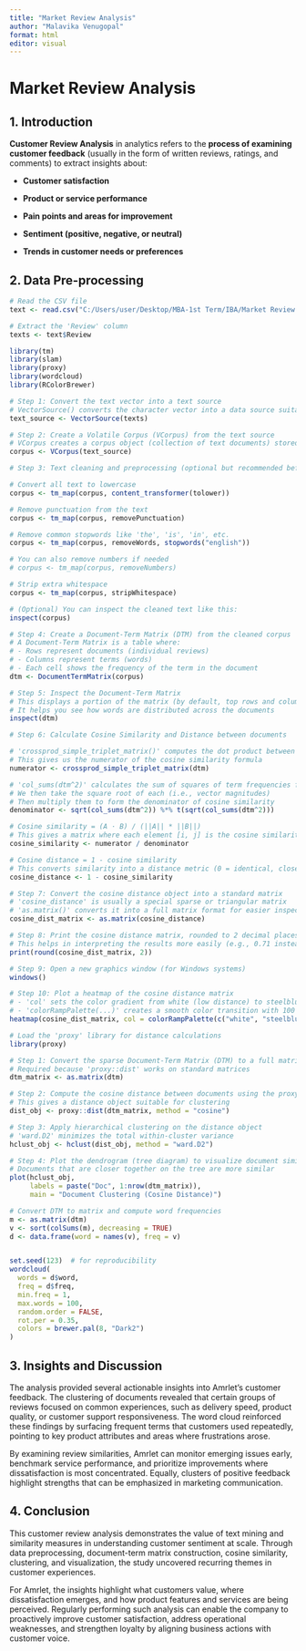 ```yaml
---
title: "Market Review Analysis"
author: "Malavika Venugopal"
format: html
editor: visual
---
```


# Market Review Analysis

## 1. Introduction

**Customer Review Analysis** in analytics refers to the **process of examining customer feedback** (usually in the form of written reviews, ratings, and comments) to extract insights about:

-   **Customer satisfaction**

-   **Product or service performance**

-   **Pain points and areas for improvement**

-   **Sentiment (positive, negative, or neutral)**

-   **Trends in customer needs or preferences**

## 2. Data Pre-processing

```r


# Read the CSV file
text <- read.csv("C:/Users/user/Desktop/MBA-1st Term/IBA/Market Review Analysis/reviews.csv", header = TRUE)

# Extract the 'Review' column
texts <- text$Review

```

```r


library(tm)
library(slam)
library(proxy)
library(wordcloud)
library(RColorBrewer)
```

```r


# Step 1: Convert the text vector into a text source
# VectorSource() converts the character vector into a data source suitable for creating a corpus
text_source <- VectorSource(texts)

# Step 2: Create a Volatile Corpus (VCorpus) from the text source
# VCorpus creates a corpus object (collection of text documents) stored in memory
corpus <- VCorpus(text_source)

```

```r

# Step 3: Text cleaning and preprocessing (optional but recommended before analysis)

# Convert all text to lowercase
corpus <- tm_map(corpus, content_transformer(tolower))

# Remove punctuation from the text
corpus <- tm_map(corpus, removePunctuation)

# Remove common stopwords like 'the', 'is', 'in', etc.
corpus <- tm_map(corpus, removeWords, stopwords("english"))

# You can also remove numbers if needed
# corpus <- tm_map(corpus, removeNumbers)

# Strip extra whitespace
corpus <- tm_map(corpus, stripWhitespace)

# (Optional) You can inspect the cleaned text like this:
inspect(corpus)
```

```r

# Step 4: Create a Document-Term Matrix (DTM) from the cleaned corpus
# A Document-Term Matrix is a table where:
# - Rows represent documents (individual reviews)
# - Columns represent terms (words)
# - Each cell shows the frequency of the term in the document
dtm <- DocumentTermMatrix(corpus)

# Step 5: Inspect the Document-Term Matrix
# This displays a portion of the matrix (by default, top rows and columns)
# It helps you see how words are distributed across the documents
inspect(dtm)

```

```r


# Step 6: Calculate Cosine Similarity and Distance between documents

# 'crossprod_simple_triplet_matrix()' computes the dot product between document vectors
# This gives us the numerator of the cosine similarity formula
numerator <- crossprod_simple_triplet_matrix(dtm)

# 'col_sums(dtm^2)' calculates the sum of squares of term frequencies for each document
# We then take the square root of each (i.e., vector magnitudes)
# Then multiply them to form the denominator of cosine similarity
denominator <- sqrt(col_sums(dtm^2)) %*% t(sqrt(col_sums(dtm^2)))

# Cosine similarity = (A ⋅ B) / (||A|| * ||B||)
# This gives a matrix where each element [i, j] is the cosine similarity between document i and j
cosine_similarity <- numerator / denominator

# Cosine distance = 1 - cosine similarity
# This converts similarity into a distance metric (0 = identical, closer to 1 = more different)
cosine_distance <- 1 - cosine_similarity

```

```r


# Step 7: Convert the cosine distance object into a standard matrix
# 'cosine_distance' is usually a special sparse or triangular matrix
# 'as.matrix()' converts it into a full matrix format for easier inspection or further processing
cosine_dist_matrix <- as.matrix(cosine_distance)

# Step 8: Print the cosine distance matrix, rounded to 2 decimal places
# This helps in interpreting the results more easily (e.g., 0.71 instead of 0.7123456)
print(round(cosine_dist_matrix, 2))

```

```r


# Step 9: Open a new graphics window (for Windows systems)
windows()

# Step 10: Plot a heatmap of the cosine distance matrix
# - 'col' sets the color gradient from white (low distance) to steelblue (high distance)
# - 'colorRampPalette(...)' creates a smooth color transition with 100 shades
heatmap(cosine_dist_matrix, col = colorRampPalette(c("white", "steelblue"))(100))

```

```r

# Load the 'proxy' library for distance calculations
library(proxy)

# Step 1: Convert the sparse Document-Term Matrix (DTM) to a full matrix
# Required because 'proxy::dist' works on standard matrices
dtm_matrix <- as.matrix(dtm)

# Step 2: Compute the cosine distance between documents using the proxy package
# This gives a distance object suitable for clustering
dist_obj <- proxy::dist(dtm_matrix, method = "cosine")

# Step 3: Apply hierarchical clustering on the distance object
# 'ward.D2' minimizes the total within-cluster variance
hclust_obj <- hclust(dist_obj, method = "ward.D2")

# Step 4: Plot the dendrogram (tree diagram) to visualize document similarity
# Documents that are closer together on the tree are more similar
plot(hclust_obj, 
     labels = paste("Doc", 1:nrow(dtm_matrix)), 
     main = "Document Clustering (Cosine Distance)")

```

```r



# Convert DTM to matrix and compute word frequencies
m <- as.matrix(dtm)
v <- sort(colSums(m), decreasing = TRUE)
d <- data.frame(word = names(v), freq = v)


set.seed(123)  # for reproducibility
wordcloud(
  words = d$word,
  freq = d$freq,
  min.freq = 1,
  max.words = 100,
  random.order = FALSE,
  rot.per = 0.35,
  colors = brewer.pal(8, "Dark2")
)


```

## 3. Insights and Discussion

The analysis provided several actionable insights into Amrlet’s customer feedback. The clustering of documents revealed that certain groups of reviews focused on common experiences, such as delivery speed, product quality, or customer support responsiveness. The word cloud reinforced these findings by surfacing frequent terms that customers used repeatedly, pointing to key product attributes and areas where frustrations arose.

By examining review similarities, Amrlet can monitor emerging issues early, benchmark service performance, and prioritize improvements where dissatisfaction is most concentrated. Equally, clusters of positive feedback highlight strengths that can be emphasized in marketing communication.

## 4. Conclusion

This customer review analysis demonstrates the value of text mining and similarity measures in understanding customer sentiment at scale. Through data preprocessing, document-term matrix construction, cosine similarity, clustering, and visualization, the study uncovered recurring themes in customer experiences.

For Amrlet, the insights highlight what customers value, where dissatisfaction emerges, and how product features and services are being perceived. Regularly performing such analysis can enable the company to proactively improve customer satisfaction, address operational weaknesses, and strengthen loyalty by aligning business actions with customer voice.
